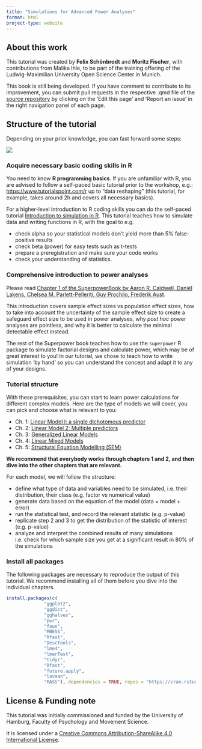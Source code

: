 ---
title: "Simulations for Advanced Power Analyses"
format: html
project-type: website
---

## About this work

This tutorial was created by **Felix Schönbrodt** and **Moritz Fischer**, with contributions from Malika Ihle, to be part of the training offering of the Ludwig-Maximilian University Open Science Center in Munich.

::: {.callout-note}
This book is still being developed. If you have comment to contribute to its improvement, you can submit pull requests in the respective .qmd file of the [source repository](https://github.com/MalikaIhle/Simulations-for-Advanced-Power-Analyses) by clicking on the 'Edit this page' and 'Report an issue' in the right navigation panel of each page.
:::


## Structure of the tutorial

Depending on your prior knowledge, you can fast forward some steps:

![](images/choose_your_level.png)

### Acquire necessary basic coding skills in R

You need to know **R programming basics**. If you are unfamiliar with R, you are advised to follow a self-paced basic tutorial prior to the workshop, e.g.: [https://www.tutorialspoint.com/r](https://www.tutorialspoint.com/r/index.htm) up to "data reshaping" (this tutorial, for example, takes around 2h and covers all necessary basics).

For a higher-level introduction to R coding skills you can do the self-paced tutorial [Introduction to simulation in R](https://malikaihle.github.io/Introduction-Simulations-in-R/). This tutorial teaches how to simulate data and writing functions in R, with the goal to e.g.

-   check alpha so your statistical models don't yield more than 5% false-positive results
-   check beta (power) for easy tests such as t-tests
-   prepare a preregistration and make sure your code works
-   check your understanding of statistics.


### Comprehensive introduction to power analyses

Please read [Chapter 1 of the SuperpowerBook by Aaron R. Caldwell, Daniël Lakens, Chelsea M. Parlett-Pelleriti, Guy Prochilo, Frederik Aust](https://aaroncaldwell.us/SuperpowerBook/introduction-to-power-analysis.html).

This introduction covers sample effect sizes vs population effect sizes, how to take into account the uncertainty of the sample effect size to create a safeguard effect size to be used in power analyses, why *post hoc* power analyses are pointless, and why it is better to calculate the minimal detectable effect instead.

The rest of the Superpower book teaches how to use the `superpower` R package to simulate factorial designs and calculate power, which may be of great interest to you! In our tutorial, we chose to teach how to write simulation 'by hand' so you can understand the concept and adapt it to any of your designs.

### Tutorial structure

With these prerequisites, you can start to learn power calculations for different complex models. Here are the type of models we will cover, you can pick and choose what is relevant to you:

-   Ch. 1: [Linear Model I: a single dichotomous predictor](LM1.qmd)\
-   Ch. 2: [Linear Model 2: Multiple predictors](LM2.qmd)\
-   Ch. 3: [Generalized Linear Models](GLM.qmd)\
-   Ch. 4: [Linear Mixed Models](LMM.qmd)\
-   Ch. 5: [Structural Equation Modelling (SEM)](SEM.qmd)

**We recommend that everybody works through chapters 1 and 2, and then dive into the other chapters that are relevant.**

For each model, we will follow the structure:

-   define what type of data and variables need to be simulated, i.e. their distribution, their class (e.g. factor vs numerical value)
-   generate data based on the equation of the model (data = model + error)
-   run the statistical test, and record the relevant statistic (e.g. p-value)
-   replicate step 2 and 3 to get the distribution of the statistic of interest (e.g. p-value)
-   analyze and interpret the combined results of many simulations i.e. check for which sample size you get at a significant result in 80% of the simulations

### Install all packages

The following packages are necessary to reproduce the output of this tutorial. We recommend installing all of them before you dive into the individual chapters.

```{r install all packages, message = FALSE, error = FALSE, warning=FALSE, echo=TRUE, results='hide'}

install.packages(c(
              "ggplot2", 
              "ggdist", 
              "gghalves", 
              "pwr", 
              "faux",
              "MBESS", 
              "Rfast", 
              "DescTools", 
              "lme4", 
              "lmerTest", 
              "tidyr", 
              "Rfast", 
              "future.apply", 
              "lavaan", 
              "MASS"), dependencies = TRUE, repos = "https://cran.rstudio.com/")

```

## License & Funding note

This tutorial was initially commissioned and funded by the University of Hamburg, Faculty of Psychology and Movement Science.

It is licensed under a [Creative Commons Attribution-ShareAlike 4.0 International License](https://creativecommons.org/licenses/by-sa/4.0/).
